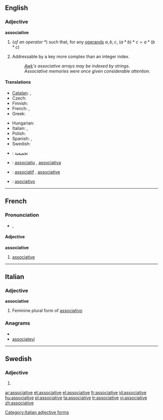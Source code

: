 ==English==

===Adjective===
'''associative'''

# {{algebra}} (''of an operator <math> * </math>'') such that, for any [[operand]]s <math> a, b, c </math>, <math> (a * b) * c = a * (b * c) </math>
# {{computing}} Addressable by a key more complex than an integer index.
#: ''[[Awk]]'s associative arrays may be indexed by strings.''
#: ''Associative memories were once given considerable attention.''

====Translations====
{{trans-top|algebraic property of an operator}}
* [[Catalan]]: {{t|ca|associatiu|m}}, {{t|ca|associativa|f}}
* Czech: {{t-|cs|asociativní|m}}
* Finnish: {{t-|fi|assosiatiivinen}}
* French: {{t|fr|associatif|m}}, {{t+|fr|associative|f}}
* Greek: {{t+|el|προσεταιριστικός}}
{{trans-mid}}
* Hungarian: {{t+|hu|asszociatív}}
* Italian: {{t|it|associativo|m}}, {{t|it|associativa|f}}
* Polish: {{t|pl|łączny|m}}
* Spanish: {{t|es|asociativo|m}}, {{t|es|asociativa|f}}
* Swedish: {{t+|sv|associativ}}
{{trans-bottom}}

{{checktrans-top}}
* {{ttbc|ar}}: تجميعية
* {{ttbc|ca}}: [[associatiu]] {{m}}, [[associativa]] {{f}}
* {{ttbc|fr}}: [[associatif]] {{m}}, [[associative]] {{f}}
* {{ttbc|es}}: [[asociativo]]
{{trans-bottom}}

----

==French==

===Pronunciation===
* {{IPA|lang=fr|/a.sɔ.sja.tiv/}}, {{SAMPA|/a.sO.sja.tiv/}}

====Adjective====
'''associative''' {{f}}
# [[#English|associative]]

----

==Italian==

===Adjective===
'''associative''' {{f}}

# Feminine plural form of [[associativo]]

===Anagrams===
* {{alphagram|aaceiiosstv}}
* [[associatevi#Italian|associatevi]]

[[Category:Italian adjective forms]]

----

==Swedish==

===Adjective===
{{infl|sv|adjective form}}

# {{sv-adj-form-abs-def-m|associativ}}

[[ar:associative]]
[[et:associative]]
[[el:associative]]
[[fr:associative]]
[[id:associative]]
[[hu:associative]]
[[pl:associative]]
[[ta:associative]]
[[tr:associative]]
[[vi:associative]]
[[zh:associative]]